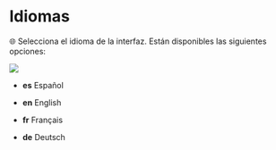 # Idiomas {#idiomas}

🌐 Selecciona el idioma de la interfaz. Están disponibles las siguientes opciones:

![](assets/Language.png)

- **es** 
Español

- **en** 
English

- **fr** 
Français

- **de** 
Deutsch


